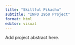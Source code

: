 ```yaml
---
title: "Skillful Pikachu"
subtitle: "INFO 2950 Project"
format: html
editor: visual
---
```


Add project abstract here.
